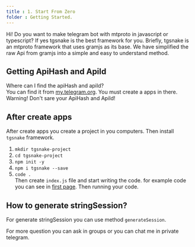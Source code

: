 ```yaml
--- 
title : 1. Start From Zero
folder : Getting Started.
--- 
```

Hi! Do you want to make telegram bot with mtproto in javascript or typescript? If yes tgsnake is the best framework for you. Briefly, tgsnake is an mtproto framework that uses gramjs as its base. We have simplified the raw Api from gramjs into a simple and easy to understand method.
## Getting ApiHash and ApiId
Where can I find the apiHash and apiId?  
You can find it from [my.telegram.org](https://my.telegram.org). You must create a apps in there. Warning! Don't sare your ApiHash and ApiId!
## After create apps 
After create apps you create a project in you computers. Then install `tgsnake` framework. 
1. `mkdir tgsnake-project` 
2. `cd tgsnake-project` 
3. `npm init -y` 
4. `npm i tgsnake --save` 
5. `code .`   
Then create `index.js` file and start writing the code. for example code you can see in [first page](/). Then running your code.
## How to generate stringSession? 
For generate stringSession you can use method `generateSession`.
   
For more question you can ask in groups or you can chat me in private telegram.